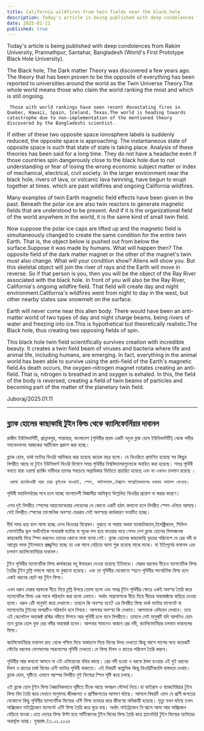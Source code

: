 ```yaml
---
title: California wildfires from twin fields near the black hole 
description: Today's article is being published with deep condolences from Rakim University, Prannathpur, Santahar, Bangladesh (World's First Prototype Black Hole University).
date: 2025-01-11
published: true
---
```


Today's article is being published with deep condolences from Rakim University, Prannathpur, Santahar, Bangladesh (World's First Prototype Black Hole University).


 The Black hole, The Dark matter Theory was discovered a few years ago. The theory that has been proven to be the opposite of everything has been reported to universities around the world as the Twin Universe Theory.The whole world means those who claim the world ranking the most and which is still ongoing.

     Those with world rankings have seen recent devastating fires in Quebec, Hawaii, Spain, Iceland, Texas.The world is heading towards catastrophe due to non-implementation of the mentioned theory discovered by the Bangladeshi scientist. 

If either of these two opposite space ionosphere labels is suddenly reduced, the opposite space is approaching. The instantaneous state of opposite space is such that state of state is taking place.
Analysis of these theories has been said for a long time. They do not have a headache even if those countries spin dangerously close to the black hole due to not understanding or fear of losing the wrong economic subject matter or index of mechanical, electrical, civil society.
In the larger environment near the black hole, rivers of lava, or volcanic lava twinning, have begun to erupt together at times. which are past wildfires and ongoing California wildfires.

Many examples of twin Earth magnetic field effects have been given in the past. Beneath the polar ice are also twin reactors to generate magnetic fields that are understood to be present. And if it is the organizational field of the world anywhere in the world, it is the same kind of small twin field.

Now suppose the polar ice caps are lifted up and the magnetic field is simultaneously changed to create the same condition for the entire twin Earth. That is, the object below is pushed out from below the surface.Suppose it was made by humans. What will happen then? The opposite field of the dark matter magnet or the other of the magnet's twin must also change. What will your condition show? Aliens will show you. But this skeletal object will join the river of rays and the Earth will move in reverse.
So if that person is you, then you will be the object of the Ray River associated with the black hole. In front of you will also be the Ray River, California's ongoing wildfire field. That field will create day and night environment.California's wildfires went from night to day in the west, but other nearby states saw snowmelt on the surface.

Earth will never come near this alien body. There would have been an anti-matter world of two types of day and night charge beams, being rivers of water and freezing into ice.This is hypothetical but theoretically realistic.The Black hole, thus creating two opposing fields of spin.

This black hole twin field scientifically survives creation with incredible beauty. It creates a twin field beam of viruses and bacteria where life and animal life, including humans, are emerging. In fact, everything in the animal world has been able to survive using the anti-field of the Earth's magnetic field.As death occurs, the oxygen-nitrogen magnet rotates creating an anti-field. That is, nitrogen is breathed in and oxygen is exhaled. In this, the field of the body is reversed, creating a field of twin beams of particles and becoming part of the matter of the planetary twin field.

Juboraj/2025.01.11

---

## ব্ল‍্যাক হোলের কাছাকাছি টুইন ফিল্ড থেকে ক‍্যালিফোর্নিয়ার দাবানল 

রাকীম ইউনিভার্সিটি, প্রান্নাথপুর, সান্তাহার, বাংলাদেশ (পৃথিবীর প্রথম   একটি নমুনা ব্লাক হোল ইউনিভার্সিটি) থেকে গভীর সমবেদনাসহ আজকের আর্টিকেল প্রকাশ করা হচ্ছে।

  ব্ল‍্যাক হোল, ডার্ক ম‍্যাটার থিওরি আবিস্কার করা হয়েছে কয়েক বছর হলো। যে থিওরিতে প্রমাণিত হয়েছে সব কিছুর বিপরীত আছে যা টুইন ইউনিভার্স থিওরি হিসাবে সমগ্র পৃথিবীর বিশ্ববিদ্যালয়গুলোকে অবহিত করা হয়েছে। সমগ্র পৃথিবী বলতে যারা ওয়ার্ল্ড র‍্যাঙ্কিং দাবীদার তাদের সবচেয়ে অগ্রাধিকার ভিত্তিতে প্রচারিত হয়েছে এবং যা এখনও চলমান রয়েছে ।

     ওয়ার্ল্ড র‍্যাংকিংধারী যারা তারা কুইবেক হাওয়াই, স্পেন, আইসল‍্যান্ড,টেক্সাসে সাম্প্রতিককালের ভয়াবহ দাবানল দেখেছে।
পৃথিবী মহাবিপর্যয়ের পথে চলে যাচ্ছে বাংলাদেশী বিজ্ঞানীর আবিস্কৃত উল্লেখিত  থিওরির প্রয়োগ না করার কারণে। 

এসব দুই বিপরীত স্পেসের আয়নোস্ফেয়ার লেবেলের যে কোনো একটি হঠাৎ কমানো হলে বিপরীত স্পেস এগিয়ে আসছে। সেই বিপরীত স্পেসের তাৎক্ষনিক অবস্হা যেরকম সেই অবস্হার কার্যকারণ সংঘটিত হচ্ছে। 

দীর্ঘ সময় ধরে বলে আসা হচ্ছে এসব থিওরের বিশ্লেষন। বুঝতে না পারায় অথবা ম‍্যাকানিক‍্যাল,ইলেক্ট্রিক‍্যাল, সিভিল সোসাইটির ভুল অর্থনৈতিক সাবজেক্ট ম‍্যাটার বা সূচক লস হয়ে যাওয়ার ভয়ে সেসব দেশ ব্ল‍্যাক হোলের বিপদজনক কাছাকাছি দিয়ে স্পিন করলেও তাদের কোনো মাথা ব‍্যাথা নেই। ব্ল‍্যাক হোলের কাছাকাছি বৃহত্তর পরিবেশে যে রের নদী বা আগ্নেয় লাভা টুইনভাবে প্রজ্জ্বলিত হচ্ছে তা এক সাথে বেড়িয়ে আসা শুরু  হয়েছে মাঝে মাঝে। যা ইতিপূর্বের দাবানল এবং চলমাণ ক‍্যালিফোর্নিয়ার দাবানল।

টুইন পৃথিবীর ম‍্যাগনেটিক ফিল্ড কার্যকরের বহু উদাহরন দেওয়া হয়েছে ইতিমধ‍্যে। মেরুর বরফের নীচেও ম‍্যাগনেটিক ফিল্ড তৈরির টুইন চুল্লি বসানো আছে যা বুঝানো হয়েছে। এবং তা পৃথিবীর যেকোনো স্হানে পৃথিবীর সাংগঠনিক ফিল্ড হলে একই ধরনের ছোট বড় টুইন ফিল্ড।   

এখন ধরুন মেরুর বরফকে নীচে দিয়ে চূল্লি উপরে তোলা হলো এবং সমগ্র টুইন পৃথিবীর ক্ষেত্রে একই অবস্হা তৈরি করে ম‍্যাগনেটিক ফিল্ড এক সাথে পরিবর্তন করা হলো এভাবে। অর্থাৎ সারফেসকে নীচে দিয়ে নীচের অবজেক্টকে বাহিরে দেওয়া হলো। ধরুন এটি মানুষই করে দেখালো। তাহলে কি অবস্হা হবে? এর বিপরীত ফিল্ড ডার্ক ম‍্যাটার ম‍্যাগনেট বা ম‍্যাগনেটের টুইনের অপরটিও পরিবর্তন হবে নিশ্চয়। আপনার অবস্হা কি দেখাবে। আপনাকে  এলিয়েন দেখাবে। তবে এই স্কেলেটাল অবজেক্ট রশ্মির  নদীতে মিশবে আর পৃথিবী চলে যাবে বিপরীতে। তাহলে সেই মানুষটি যদি আপনিও হোন তবে ব্ল‍্যাক হোল যুক্ত রের নদীর অবজেক্ট হবেন। আপনার সামনেও থাকবে রের নদী, ক‍্যালিফোর্নিয়ার চলমান দাবানলের ফিল্ড। 

ক‍্যালিফোর্নিয়ার দাবানল রাত থেকে পশ্চিম দিয়ে অস্তাচলে গিয়ে দিনের উদয় দেখতো কিন্তু আশে পাশের  অন‍্য কয়েকটি স্টেটের বরফের যোগফলের সারফেসের পৃথিবী দেখতো।যে ফিল্ড দিবস ও রাতের পরিবেশ তৈরি করবে।

পৃথিবীর আর কখনো আসবে না এই এলিয়েনের বডির কাছে। রের নদী হওয়া ও বরফে ঠান্ডা হওয়ার এই দুই ধরনের দিবস ও রাতের চার্জ বিমের এন্টি ম‍্যাটার পৃথিবী থাকতো। এই বিষয়টি কাল্পনিক কিন্তু থিওরিটিক‍্যালি বাস্তবতা দেখায়। ব্ল‍্যাক হোল, সৃষ্টিতে এভাবে পরস্পর বিপরীত দুই ফিল্ডের স্পিন সৃষ্টি করে চলছে। 

এই ব্ল‍্যাক হোল টুইন ফিল্ড বৈজ্ঞানিকভাবে সৃষ্টিতে টিকে আছে অপরূপ সৌন্দর্য নিয়ে।যা ভাইরাস ও ব‍্যাকটেরিয়ার টুইন ফিল্ড বিম তৈরি করে যেখানে মানুষসহ জীবজগত ও প্রাণীজগতের আগমণ ঘটছে। আসলে বিষয়টি এমন যে প্রাণী জগতের যেকোনো কিছু পৃথিবীর ম‍্যাগনেটিক ফিল্ডের এন্টি ফিল্ড ব‍্যবহার করে জীবণের অধিকারী হয়েছে। মৃত‍্যু যখন ঘটছে তখন অক্সিজেন নাইট্রোজেন ম‍্যাগনেট এন্টি ফিল্ড তৈরি করে ঘুরে যায়। অর্থাৎ নাইট্রোজেন নি:শ্বাসে আসা আর অক্সিজেন বেড়িয়ে যাওয়া।এতে দেহের ফিল্ড উল্টা হয়ে পার্টিকেলের টুইন বিমের ফিল্ড তৈরি করে প্ল‍্যানেটারি টুইন ফিল্ডের ম‍্যাটারের অন্তর্ভূক্ত হচ্ছে। 
যুবরাজ /১১.০১.২০২৫
